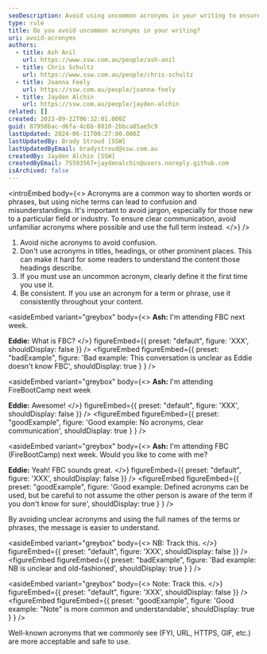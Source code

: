 ```yaml
---
seoDescription: Avoid using uncommon acronyms in your writing to ensure clear communication and prevent confusion. Instead, opt for the full term or phrase to maintain clarity and understanding.
type: rule
title: Do you avoid uncommon acronyms in your writing?
uri: avoid-acronyms
authors:
  - title: Ash Anil
    url: https://www.ssw.com.au/people/ash-anil
  - title: Chris Schultz
    url: https://www.ssw.com.au/people/chris-schultz
  - title: Joanna Feely
    url: https://ssw.com.au/people/joanna-feely
  - title: Jayden Alchin
    url: https://ssw.com.au/people/jayden-alchin
related: []
created: 2023-09-22T06:32:01.000Z
guid: 87950bac-d6fa-4c6b-8010-2bbca85ae5c9
lastUpdated: 2024-06-11T00:27:00.000Z
lastUpdatedBy: Brady Stroud [SSW]
lastUpdatedByEmail: bradystroud@ssw.com.au
createdBy: Jayden Alchin [SSW]
createdByEmail: 75593567+jaydenalchin@users.noreply.github.com
isArchived: false
---
```


<introEmbed
  body={<>
Acronyms are a common way to shorten words or phrases, but using niche terms can lead to confusion and misunderstandings. It's important to avoid jargon, especially for those new to a particular field or industry. To ensure clear communication, avoid unfamiliar acronyms where possible and use the full term instead.
  </>}
/>
1. Avoid niche acronyms to avoid confusion.
2. Don't use acronyms in titles, headings, or other prominent places. This can make it hard for some readers to understand the content those headings describe.
3. If you must use an uncommon acronym, clearly define it the first time you use it.
4. Be consistent. If you use an acronym for a term or phrase, use it consistently throughout your content.

<asideEmbed
  variant="greybox"
  body={<>
    **Ash:** I'm attending FBC next week.

**Eddie:** What is FBC?
  </>}
  figureEmbed={{
    preset: "default",
    figure: 'XXX',
    shouldDisplay: false
  }}
/>
<figureEmbed figureEmbed={{
  preset: "badExample",
  figure: 'Bad example: This conversation is unclear as Eddie doesn\'t know FBC',
  shouldDisplay: true
} } />


<asideEmbed
  variant="greybox"
  body={<>
    **Ash:** I'm attending FireBootCamp next week

**Eddie:** Awesome!
  </>}
  figureEmbed={{
    preset: "default",
    figure: 'XXX',
    shouldDisplay: false
  }}
/>
<figureEmbed figureEmbed={{
  preset: "goodExample",
  figure: 'Good example: No acronyms, clear communication',
  shouldDisplay: true
} } />


<asideEmbed
  variant="greybox"
  body={<>
    **Ash:** I'm attending FBC (FireBootCamp) next week. Would you like to come with me?

**Eddie:** Yeah! FBC sounds great.
  </>}
  figureEmbed={{
    preset: "default",
    figure: 'XXX',
    shouldDisplay: false
  }}
/>
<figureEmbed figureEmbed={{
  preset: "goodExample",
  figure: 'Good example: Defined acronyms can be used, but be careful to not assume the other person is aware of the term if you don\'t know for sure',
  shouldDisplay: true
} } />


By avoiding unclear acronyms and using the full names of the terms or phrases, the message is easier to understand.

<asideEmbed
  variant="greybox"
  body={<>
    NB: Track this.
  </>}
  figureEmbed={{
    preset: "default",
    figure: 'XXX',
    shouldDisplay: false
  }}
/>
<figureEmbed figureEmbed={{
  preset: "badExample",
  figure: 'Bad example: NB is unclear and old-fashioned',
  shouldDisplay: true
} } />


<asideEmbed
  variant="greybox"
  body={<>
    Note: Track this.
  </>}
  figureEmbed={{
    preset: "default",
    figure: 'XXX',
    shouldDisplay: false
  }}
/>
<figureEmbed figureEmbed={{
  preset: "goodExample",
  figure: 'Good example: "Note" is more common and understandable',
  shouldDisplay: true
} } />


Well-known acronyms that we commonly see (FYI, URL, HTTPS, GIF, etc.) are more acceptable and safe to use.
